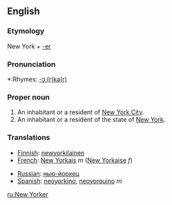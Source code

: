 ==English==

===Etymology===
New York + [[-er]]

===Pronunciation===
*:Rhymes: [[Rhymes:English:-ɔː(r)kə(r)|-ɔː(r)kə(r)]]

===Proper noun===
{{en-noun|New Yorker|New Yorkers}}
# An inhabitant or a resident of [[New York City]].
# An inhabitant or a resident of the state of [[New York]].

===Translations===
{{top}}
*[[Finnish]]: [[newyorkilainen]]
*[[French]]: [[New Yorkais]] ''m'' ([[New Yorkaise]] ''f'')
{{mid}}
* [[Russian]]: [[нью-йоркец]] {{m}}
*[[Spanish]]: [[neoyorkino]], [[neoyorquino]] ''m''
{{bottom}}

[[ru:New Yorker]]